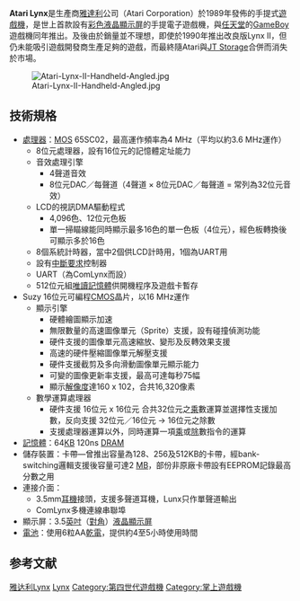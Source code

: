 {{CVG system
| name         = Atari Lynx
| logo         = [[File:Atari_Lynx_logo.svg|250px]]
| image        = [[File:Atari-Lynx-I-Handheld.png|250px]]
| caption      = Atari Lynx I<!-- include if image is not a logo -->
| developer    = [[Epyx|Epyx]]<br>[[雅達利|雅達利]]<small>（Atari Corporation）</small>
| manufacturer = 雅達利<small>（Atari Corporation）</small>
| carrier      = 
| family       =
| type         = [[掌上遊戲機|掌上遊戲機]]
| generation   = [[第四世代游戏机|第四世代]]
| releasedate  =  1989年9月1日（Atari Lynx I）<ref name="retrogamer">{{cite journal |author=Peter Latimer |title=Atari Lynx |journal=Retro Gamer |volume=2 |issue=6 |pages=Pages 24–31 |issn=1742-3155 |date=July 2005}}</ref><br>1991年7月（Atari Lynx II）
| lifespan     = 1989年－1995年
| price        = <!-- this is price at initial release, not the current price. -->
| discontinued = 1995年
| unitssold    = 200万台
| unitsshipped =
| media        = [[Cartridge_(electronics)|Cartridge]]
| os           = <!-- operating system --> 
| power        = 
| cpu          = [[MOS_Technology_6502|MOS Technology 6502]]
| storage      = 
| memory       = 
| display      = 
| graphics     = 160 × 102 standard resolution (16,320 addressable pixels)
| sound        = 
| input        =
| location     = <!-- GPS or Wi-Fi based -->
| controllers  =
| output       =
| camera       =
| touchpad     =
| connectivity = 
| service      = [[ComLynx|ComLynx]] <br>(17 player networking)<!-- online service/s offered -->
| dimensions   = 
| weight       = 
| topgame      =
| compatibility =
| predecessor  = 
| successor    = 
| related      = 
| website      =
}}

'''Atari Lynx'''是生產商[[雅達利|雅達利]]公司（Atari Corporation）於1989年發佈的手提式[[遊戲機|遊戲機]]，是世上首款設有[[彩色|彩色]][[液晶顯示屏|液晶顯示屏]]的手提電子遊戲機，與[[任天堂|任天堂]]的[[GameBoy|GameBoy]]遊戲機同年推出。及後由於銷量並不理想，即使於1990年推出改良版Lynx II，但仍未能吸引遊戲開發商生產足夠的遊戲，而最終隨Atari與[[JT_Storage|JT Storage]]合併而消失於市場。

[[File:Atari-Lynx-II-Handheld-Angled.jpg|thumb]]

== 技術規格 ==
* [[處理器|處理器]]：[[MOS_Technology|MOS]] 65SC02，最高運作頻率為4 MHz（平均以約3.6 MHz運作）
** 8位元處理器，設有16位元的記憶體定址能力
** 音效處理引擎
*** 4聲道音效
*** 8位元DAC／每聲道（4聲道 × 8位元DAC／每聲道 = 常列為32位元音效）
** LCD的視訊DMA驅動程式
*** 4,096色、12位元色板
*** 單一掃瞄線能同時顯示最多16色的單一色板（4位元），經色板轉換後可顯示多於16色
** 8個系統計時器，當中2個供LCD計時用，1個為UART用
** 設有[[中斷要求|中斷要求]]控制器
** UART（為ComLynx而設）
** 512位元組[[唯讀記憶體|唯讀記憶體]]供開機程序及遊戲卡暫存
* Suzy 16位元可編程[[CMOS|CMOS]]晶片，以16 MHz運作
** 顯示引擎
*** 硬體繪圖顯示加速
*** 無限數量的高速圖像單元（Sprite）支援，設有碰撞偵測功能
*** 硬件支援的圖像單元高速縮放、變形及反轉效果支援
*** 高速的硬件壓縮圖像單元解壓支援
*** 硬件支援截剪及多向滑動圖像單元顯示能力
*** 可變的圖像更新率支援，最高可達每秒75幅
*** 顯示[[解像度|解像度]]達160 x 102，合共16,320像素
** 數學運算處理器
*** 硬件支援 16位元 x 16位元 合共32位元之[[乘|乘]]數運算並選擇性支援加數，反向支援 32位元／16位元 → 16位元之除數
*** 支援處理器運算以外，同時運算一項[[乘|乘]]或[[除|除]]數指令的運算
* [[記憶體|記憶體]]：64[[kilobyte|KB]] 120ns [[DRAM|DRAM]]
* 儲存裝置：卡帶—曾推出容量為128、256及512KB的卡帶，經bank-switching邏輯支援後容量可達2 [[MB|MB]]，部份非原廠卡帶設有EEPROM記錄最高分數之用
* 連接介面：
** 3.5mm[[耳機|耳機]]接頭，支援多聲道耳機，Lunx只作單聲道輸出
** ComLynx多機連線串聯埠
* 顯示屏：3.5[[英吋|英吋]]（[[對角線|對角]]）[[液晶顯示屏|液晶顯示屏]]
* [[電池|電池]]：使用6粒AA[[乾電|乾電]]，提供約4至5小時使用時間

== 参考文献 ==
{{reflist}}

{{第四世代遊戲機}}
{{掌上游戏机}}

{{DEFAULTSORT:Atari Lynx}}
[[Category:雅达利Lynx|]]
[[Category:雅達利遊戲機|Lynx]]
[[Category:第四世代遊戲機|Category:第四世代遊戲機]]
[[Category:掌上遊戲機|Category:掌上遊戲機]]
